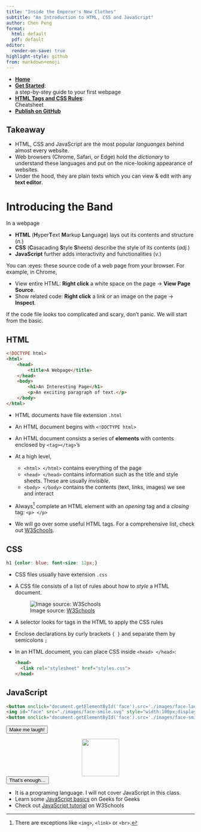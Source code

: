 ```yaml
---
title: "Inside the Emperor's New Clothes"
subtitle: "An Introduction to HTML, CSS and JavaScript"
author: Chen Peng
format: 
  html: default
  pdf: default
editor:
  render-on-save: true
highlight-style: github
from: markdown+emoji
---
```


::: {.column-margin}
* [**Home**](./)
* [**Get Started**](./get-started):  
  a step-by-stey guide to your first webpage
* [**HTML Tags and CSS Rules**](./cheatsheet.html):  
  Cheatsheet
* [**Publish on GitHub**](./github.html)
:::

::: {.callout-tip}

# Takeaway

* HTML, CSS and JavaScript are the most popular _languanges_ behind almost every website.
* Web browsers (Chrome, Safari, or Edge) hold the _dictionary_ to understand these languages and put on the nice-looking appearance of websites.
* Under the hood, they are plain texts which you can view & edit with any <b>text editor</b>. 
:::

# Introducing the Band

In a webpage

* **HTML** (**H**yper**T**ext **M**arkup **L**anguage) lays out its contents and structure (_n._)
* **CSS** (**C**asacading **S**tyle **S**heets) describe the style of its contents (_adj._)
* **JavaScript** further adds interactivity and functionalities (_v._)

You can :eyes: these source code of a web page from your browser.
For example, in Chrome, 

* View entire HTML: **Right click** a white space on the page -> **View Page Source**. 
* Show related code: **Right click** a link or an image on the page -> **Inspect**. 

If the code file looks too complicated and scary, don't panic.
We will start from the basic.

## HTML

```html
<!DOCTYPE html>
<html>
    <head>
        <title>A Webpage</title>
    </head>
    <body>
        <h1>An Interesting Page</h1>
        <p>An exciting paragraph of text.</p>
    </body>
</html>
```

* HTML documents have file extension `.html`

* An HTML document begins with `<!DOCTYPE html>`

* An HTML document consists a series of **elements** with contents enclosed by `<tag></tag>`'s

* At a high level, 
  * `<html> </html>` contains everything of the page
  * `<head> </head>` contains information such as the title and style sheets. These are usually _invisible_.
  * `<body> </body>` contains the contents (text, links, images) we see and interact

* Always[^close-tag] complete an HTML element with an _opening_ tag and a _closing_ tag: `<p> </p>`

[^close-tag]: There are exceptions like `<img>`, `<link>` or `<br>`.

* We will go over some useful HTML tags. For a comprehensive list, check out [W3Schools](https://www.w3schools.com/TAGS/ref_byfunc.asp).
 
## CSS

```css
h1 {color: blue; font-size: 12px;}
```

* CSS files usually have extension `.css`
* A CSS file consists of a list of rules about how to _style_ a HTML document.  

  ![Image source: [W3Schools](https://www.w3schools.com/css/css_syntax.asp)](https://www.w3schools.com/css/img_selector.gif){#fig-css-rule fig-align="center"}
  
* A selector looks for tags in the HTML to apply the CSS rules
* Enclose declarations by curly brackets `{ }` and separate them by semicolons `;`
* In an HTML document, you can place CSS inside `<head> </head>`:
  
  ```html
  <head>
    <link rel="stylesheet" href="styles.css">
  </head>
  ```

## JavaScript

```html
<button onclick="document.getElementById('face').src='./images/face-laugh.svg'">Make me laugh!</button>
<img id="face" src="./images/face-smile.svg" style="width:100px;display:block;margin-left:auto;margin-right:auto">
<button onclick="document.getElementById('face').src='./images/face-smile.svg'">That's enough...</button>
```

<button onclick="document.getElementById('face').src='./images/face-laugh.svg'">Make me laugh!</button>
<img id="face" src="./images/face-smile.svg" style="width:100px;display:block;margin-left:auto;margin-right:auto">
<button onclick="document.getElementById('face').src='./images/face-smile.svg'">That's enough...</button>

* It is a programing language. I will not cover JavaScript in this class.
* Learn some [JavaScript basics](https://www.geeksforgeeks.org/javascript-cheat-sheet-a-basic-guide-to-javascript/) on Geeks for Geeks
* Check out [JavaScript tutorial](https://www.w3schools.com/js/default.asp) on W3Schools
